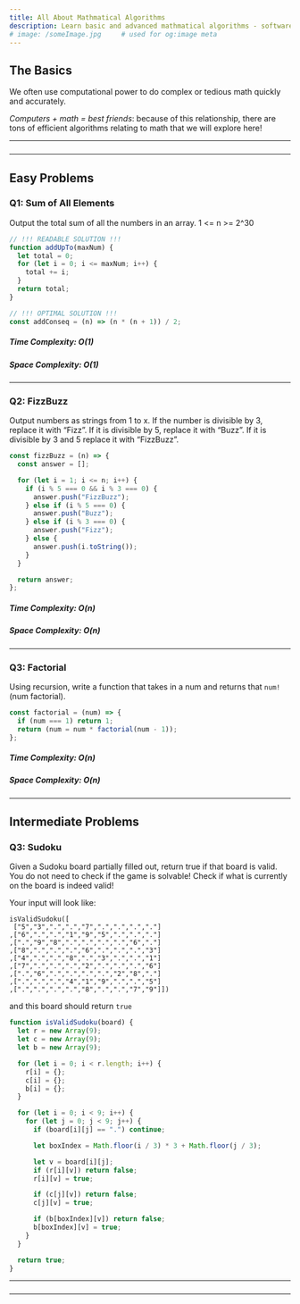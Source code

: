 ```yaml
---
title: All About Mathmatical Algorithms
description: Learn basic and advanced mathmatical algorithms - software development.
# image: /someImage.jpg     # used for og:image meta
---
```


## The Basics

We often use computational power to do complex
or tedious math quickly and accurately.

_Computers + math = best friends_: because of this relationship, there are tons of efficient algorithms
relating to math that we will explore here!

<!-- https://www.geeksforgeeks.org/mathematical-algorithms/ -->

---

###

---

## Easy Problems

### Q1: Sum of All Elements

Output the total sum of all the numbers in an array. 1 <= n >= 2^30

```js title=scripts/get-sum lineNumbers=true highlight={10}
// !!! READABLE SOLUTION !!!
function addUpTo(maxNum) {
  let total = 0;
  for (let i = 0; i <= maxNum; i++) {
    total += i;
  }
  return total;
}

// !!! OPTIMAL SOLUTION !!!
const addConseq = (n) => (n * (n + 1)) / 2;
```

##### Time Complexity: O(1)

##### Space Complexity: O(1)

---

### Q2: FizzBuzz

Output numbers as strings from 1 to x. If the number is divisible by 3, replace it with “Fizz”.
If it is divisible by 5, replace it with “Buzz”. If it is divisible by 3 and 5 replace it with “FizzBuzz”.

```js title=scripts/fizz-buzz lineNumbers=true
const fizzBuzz = (n) => {
  const answer = [];

  for (let i = 1; i <= n; i++) {
    if (i % 5 === 0 && i % 3 === 0) {
      answer.push("FizzBuzz");
    } else if (i % 5 === 0) {
      answer.push("Buzz");
    } else if (i % 3 === 0) {
      answer.push("Fizz");
    } else {
      answer.push(i.toString());
    }
  }

  return answer;
};
```

##### Time Complexity: O(n)

##### Space Complexity: O(n)

---

### Q3: Factorial

Using recursion, write a function that takes in a num and returns that `num!` (num factorial).

```js title=scripts/factorial lineNumbers=true
const factorial = (num) => {
  if (num === 1) return 1;
  return (num = num * factorial(num - 1));
};
```

##### Time Complexity: O(n)

##### Space Complexity: O(n)

---

## Intermediate Problems

### Q3: Sudoku

Given a Sudoku board partially filled out, return true if that board is valid. You do not need to check if the game is solvable! Check if what is currently on the board is indeed valid!

Your input will look like:

```
isValidSudoku([
 ["5","3",".",".","7",".",".",".","."]
,["6",".",".","1","9","5",".",".","."]
,[".","9","8",".",".",".",".","6","."]
,["8",".",".",".","6",".",".",".","3"]
,["4",".",".","8",".","3",".",".","1"]
,["7",".",".",".","2",".",".",".","6"]
,[".","6",".",".",".",".","2","8","."]
,[".",".",".","4","1","9",".",".","5"]
,[".",".",".",".","8",".",".","7","9"]])
```

and this board should return `true`

```js title=scripts/valid-sudoku lineNumbers=true
function isValidSudoku(board) {
  let r = new Array(9);
  let c = new Array(9);
  let b = new Array(9);

  for (let i = 0; i < r.length; i++) {
    r[i] = {};
    c[i] = {};
    b[i] = {};
  }

  for (let i = 0; i < 9; i++) {
    for (let j = 0; j < 9; j++) {
      if (board[i][j] == ".") continue;

      let boxIndex = Math.floor(i / 3) * 3 + Math.floor(j / 3);

      let v = board[i][j];
      if (r[i][v]) return false;
      r[i][v] = true;

      if (c[j][v]) return false;
      c[j][v] = true;

      if (b[boxIndex][v]) return false;
      b[boxIndex][v] = true;
    }
  }

  return true;
}
```

---

###

---

<!-- ## Advanced Mathmatical Algos -->
